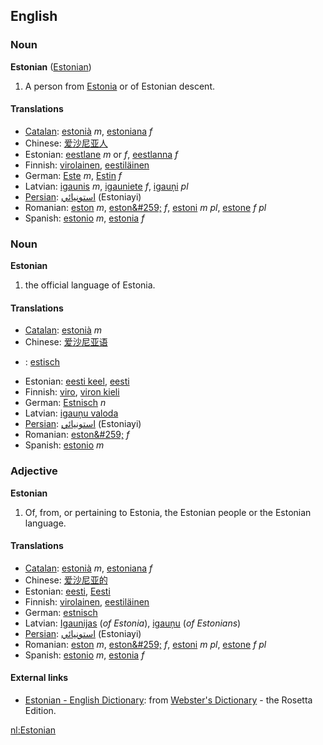==English==
===Noun===
'''Estonian''' ([[Estonian]])

#A person from [[Estonia]] or of Estonian descent.

====Translations====
*[[Catalan]]: [[estonià]] ''m'', [[estoniana]] ''f''
*Chinese: [[爱沙尼亚人]]
*Estonian: [[eestlane]] ''m'' or ''f'', [[eestlanna]] ''f''
*Finnish: [[virolainen]], [[eestiläinen]]
*German: [[Este]] ''m'', [[Estin]] ''f''
*Latvian: [[igaunis]] ''m'', [[igauniete]] ''f'', [[igauņi]] ''pl''
*[[Persian]]: [[استونيائي]] (Estoniayi)
*Romanian: [[eston]] ''m'', [[eston&#259;]] ''f'', [[estoni]] ''m pl'', [[estone]] ''f pl''
*Spanish: [[estonio]] ''m'', [[estonia]] ''f''

===Noun===
'''Estonian'''

#the official language of Estonia.

====Translations====
*[[Catalan]]: [[estonià]] ''m''
*Chinese: [[爱沙尼亚语]]
*{{nl}}: [[estisch]]
*Estonian: [[eesti keel]], [[eesti]]
*Finnish: [[viro]], [[viron kieli]]
*German: [[Estnisch]] ''n''
*Latvian: [[igauņu valoda]]
*[[Persian]]: [[استونيائي]] (Estoniayi)
*Romanian: [[eston&#259;]] ''f''
*Spanish: [[estonio]] ''m''

===Adjective===
'''Estonian'''

#Of, from, or pertaining to Estonia, the Estonian people or the Estonian language.

====Translations====
*[[Catalan]]: [[estonià]] ''m'', [[estoniana]] ''f''
*Chinese: [[爱沙尼亚的]]
*Estonian: [[eesti]], [[Eesti]]
*Finnish: [[virolainen]], [[eestiläinen]]
*German: [[estnisch]]
*Latvian: [[Igaunijas]] (''of Estonia''), [[igauņu]] (''of Estonians'')
*[[Persian]]: [[استونيائي]] (Estoniayi)
*Romanian: [[eston]] ''m'', [[eston&#259;]] ''f'', [[estoni]] ''m pl'', [[estone]] ''f pl''
*Spanish: [[estonio]] ''m'', [[estonia]] ''f''

==== External links====
*[http://www.websters-online-dictionary.org/definition/Estonian-english/ Estonian - English Dictionary]: from [http://www.websters-online-dictionary.org/ Webster's Dictionary] - the Rosetta Edition.

[[nl:Estonian]]